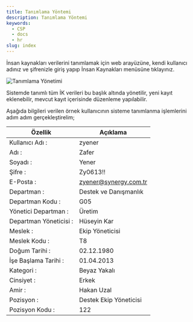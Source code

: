 ```yaml
---
title: Tanımlama Yöntemi
description: Tanımlama Yöntemi
keywords:
  - CSP
  - docs
  - hr
slug: index
---
```


İnsan kaynakları verilerini tanımlamak için web arayüzüne, kendi kullanıcı adınız ve şifrenizle giriş yapıp İnsan Kaynakları menüsüne tıklayınız.

![Tanımlama Yönetimi](https://docsbimser.blob.core.windows.net/imagecontainer/auto-uploadb307dfea-7c1d-4c0c-8641-2782880b7d7a)

Sistemde tanımlı tüm İK verileri bu başlık altında yönetilir, yeni kayıt eklenebilir, mevcut kayıt içerisinde düzenleme yapılabilir.

Aşağıda bilgileri verilen örnek kullanıcının sisteme tanımlanma işlemlerini adım adım gerçekleştirelim;

| **Özellik** 	| **Açıklama** 	|
|---	|---	|
| Kullanıcı Adı : 	| zyener 	|
| Adı : 	| Zafer 	|
| Soyadı : 	| Yener 	|
| Şifre : 	| Zy0613!! 	|
| E-Posta : 	| zyener@synergy.com.tr 	|
| Departman : 	| Destek ve Danışmanlık 	|
| Departman Kodu : 	| G05 	|
| Yönetici Departman : 	| Üretim 	|
| Departman Yöneticisi : 	| Hüseyin Kar 	|
| Meslek : 	| Ekip Yöneticisi 	|
| Meslek Kodu : 	| T8 	|
| Doğum Tarihi : 	| 02.12.1980 	|
| İşe Başlama Tarihi : 	| 01.04.2013 	|
| Kategori : 	| Beyaz Yakalı 	|
| Cinsiyet : 	| Erkek 	|
| Amir : 	| Hakan Uzal 	|
| Pozisyon : 	| Destek Ekip Yöneticisi 	|
| Pozisyon Kodu : 	| 122 	|